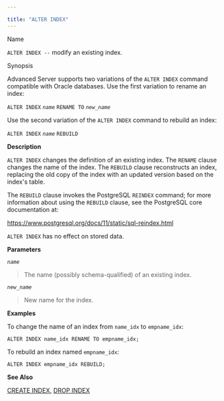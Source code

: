 ---

title: "ALTER INDEX"
---

<div id="alter_index" class="registered_link"></div>

Name

`ALTER INDEX --` modify an existing index.

Synopsis

Advanced Server supports two variations of the `ALTER INDEX` command compatible with Oracle databases. Use the first variation to rename an index:

`ALTER INDEX` *`name`* `RENAME TO` *`new_name`*

Use the second variation of the `ALTER INDEX` command to rebuild an index:

`ALTER INDEX` *`name`* `REBUILD`

**Description**

`ALTER INDEX` changes the definition of an existing index. The `RENAME` clause changes the name of the index. The `REBUILD` clause reconstructs an index, replacing the old copy of the index with an updated version based on the index's table.

The `REBUILD` clause invokes the PostgreSQL `REINDEX` command; for more information about using the `REBUILD` clause, see the PostgreSQL core documentation at:

https://www.postgresql.org/docs/11/static/sql-reindex.html

`ALTER INDEX` has no effect on stored data.

**Parameters**

*`name`*

> The name (possibly schema-qualified) of an existing index.

*`new_name`*

> New name for the index.





**Examples**

To change the name of an index from `name_idx` to `empname_idx`:

```
ALTER INDEX name_idx RENAME TO empname_idx;
```

To rebuild an index named `empname_idx`:

```
ALTER INDEX empname_idx REBUILD;
```

**See Also**

[CREATE INDEX](https://www.enterprisedb.com/edb-docs/d/edb-postgres-advanced-server/reference/database-compatibility-for-oracle-developers-reference-guide/11/Database_Compatibility_for_Oracle_Developers_Reference_Guide.1.038.html#), [DROP INDEX](https://www.enterprisedb.com/edb-docs/d/edb-postgres-advanced-server/reference/database-compatibility-for-oracle-developers-reference-guide/11/Database_Compatibility_for_Oracle_Developers_Reference_Guide.1.062.html#)

